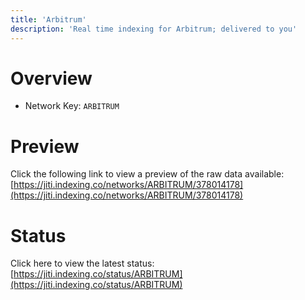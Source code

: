 ```yaml
---
title: 'Arbitrum'
description: 'Real time indexing for Arbitrum; delivered to you'
---
```


# Overview
- Network Key: `ARBITRUM`

# Preview
Click the following link to view a preview of the raw data available: [https://jiti.indexing.co/networks/ARBITRUM/378014178](https://jiti.indexing.co/networks/ARBITRUM/378014178)

# Status
Click here to view the latest status: [https://jiti.indexing.co/status/ARBITRUM](https://jiti.indexing.co/status/ARBITRUM)
